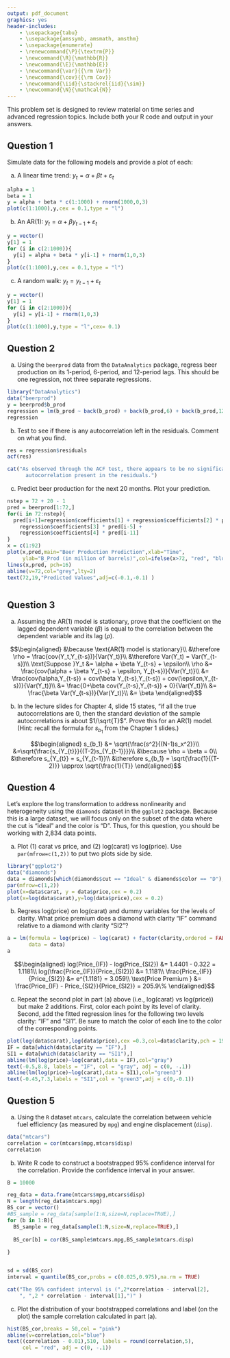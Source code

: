 ```yaml
---
output: pdf_document
graphics: yes
header-includes:
    - \usepackage{tabu}
    - \usepackage{amssymb, amsmath, amsthm}
    - \usepackage{enumerate}
    - \renewcommand{\P}{\textrm{P}}
    - \newcommand{\R}{\mathbb{R}}
    - \newcommand{\E}{\mathbb{E}}
    - \newcommand{\var}{{\rm Var}}
    - \newcommand{\cov}{{\rm Cov}}
    - \newcommand{\iid}{\stackrel{iid}{\sim}}
    - \newcommand{\N}{\mathcal{N}}
---
```

\noindent \begin{tabu} to \textwidth {@{}X[4 l] @{}X[r]}
  \textbf{Problem Set 4} 	       & \\ 
  \textbf{Mgmt 237Q: Econometrics} & \\ 
  \textbf{Professor Rossi}		   & 
\end{tabu}

This problem set is designed to review material on time series and advanced regression topics. Include both your R code and output in your answers.

## Question 1

Simulate data for the following models and provide a plot of each:

a. A linear time trend: $y_t = \alpha + \beta t + \varepsilon_t$
\vspace{\baselineskip}
```r
alpha = 1
beta = 1
y = alpha + beta * c(1:1000) + rnorm(1000,0,3)
plot(c(1:1000),y,cex = 0.1,type = "l")

```
\vspace{\baselineskip}


b. An AR(1): $y_t = \alpha + \beta y_{t-1} + \varepsilon_t$
\vspace{\baselineskip}

```r
y = vector()
y[1] = 1
for (i in c(2:1000)){
  y[i] = alpha + beta * y[i-1] + rnorm(1,0,3)
}
plot(c(1:1000),y,cex = 0.1,type = "l")

```
\vspace{\baselineskip}

c. A random walk: $y_t = y_{t-1} + \varepsilon_t$
\vspace{\baselineskip}
```r
y = vector()
y[1] = 1
for (i in c(2:1000)){
  y[i] = y[i-1] + rnorm(1,0,3)
}
plot(c(1:1000),y,type = "l",cex= 0.1)

```
\vspace{\baselineskip}


## Question 2

a. Using the `beerprod` data from the `DataAnalytics` package, regress beer production on its 1-period, 6-period, and 12-period lags. This should be one regression, not three separate regressions.

\vspace{\baselineskip}

```r
library("DataAnalytics")
data("beerprod")
y = beerprod$b_prod
regression = lm(b_prod ~ back(b_prod) + back(b_prod,6) + back(b_prod,12),data = beerprod)
regression

```

\vspace{\baselineskip}

b. Test to see if there is any autocorrelation left in the residuals. Comment on what you find.

\vspace{\baselineskip}

```r
res = regression$residuals
acf(res)

cat("As observed through the ACF test, there appears to be no significant
      autocorrelation present in the residuals.")
```

\vspace{\baselineskip}

c. Predict beer production for the next 20 months. Plot your prediction.

\vspace{\baselineskip}

```r
nstep = 72 + 20 - 1
pred = beerprod[1:72,]
for(i in 72:nstep){
  pred[i+1]=regression$coefficients[1] + regression$coefficients[2] * pred[i] +
    regression$coefficients[3] * pred[i-5] +
    regression$coefficients[4] * pred[i-11]
}
x = c(1:92)
plot(x,pred,main="Beer Production Prediction",xlab="Time",
     ylab="B_Prod (in million of barrels)",col=ifelse(x>72, "red", "blue"),lwd=2)
lines(x,pred, pch=16)
abline(v=72,col="grey",lty=2)
text(72,19,"Predicted Values",adj=c(-0.1,-0.1) )



```

\vspace{\baselineskip}

## Question 3

a. Assuming the AR(1) model is stationary, prove that the coefficient on the lagged dependent variable ($\beta$) is equal to the correlation between the dependent variable and its lag ($\rho$).

\vspace{\baselineskip}

$$\begin{aligned}
&\because \text{AR(1) model is stationary}\\
&\therefore \rho = \frac{cov(Y_t,Y_{t-s})}{Var(Y_t)}\\
&\therefore Var(Y_t) = Var(Y_{t-s})\\
\text{Suppose }Y_t &= \alpha + \beta Y_{t-s} + \epsilon\\
\rho &= \frac{cov(\alpha + \beta Y_{t-s} + \epsilon, Y_{t-s})}{Var(Y_t)}\\
&= \frac{cov(\alpha,Y_{t-s}) + cov(\beta Y_{t-s},Y_{t-s}) + cov(\epsilon,Y_{t-s})}{Var(Y_t)}\\
&= \frac{0+\beta cov(Y_{t-s},Y_{t-s}) + 0}{Var(Y_t)}\\
&= \frac{\beta Var(Y_{t-s})}{Var(Y_t)}\\
&= \beta
\end{aligned}$$


b. In the lecture slides for Chapter 4, slide 15 states, "if all the true autocorrelations are 0, then the standard deviation of the sample autocorrelations is about $1/\sqrt{T}$". Prove this for an AR(1) model.  (Hint: recall the formula for $s_{b_1}$ from the Chapter 1 slides.)

$$\begin{aligned}
s_{b_1} &= \sqrt{\frac{s^2}{(N-1)s_x^2}}\\
&=\sqrt{\frac{s_{Y_{t}}}{(T-2)s_{Y_{t-1}}}}\\
&\because \rho = \beta = 0\\
&\therefore s_{Y_{t}} = s_{Y_{t-1}}\\
&\therefore s_{b_1} = \sqrt{\frac{1}{(T-2)}} \approx \sqrt{\frac{1}{T}}
\end{aligned}$$



## Question 4

Let's explore the log transformation to address nonlinearity and heterogeneity using the `diamonds` dataset in the `ggplot2` package. Because this is a large dataset, we will focus only on the subset of the data where the cut is "ideal" and the color is "D". Thus, for this question, you should be working with 2,834 data points.

a) Plot (1) carat vs price, and (2) log(carat) vs log(price). Use `par(mfrow=c(1,2))` to put two plots side by side.

```r
library("ggplot2")
data("diamonds")
data = diamonds[which(diamonds$cut == "Ideal" & diamonds$color == "D"),]
par(mfrow=c(1,2))
plot(x=data$carat, y = data$price,cex = 0.2)
plot(x=log(data$carat),y=log(data$price),cex = 0.2)
```


b) Regress log(price) on log(carat) and dummy variables for the levels of clarity. What price premium does a diamond with clarity "IF" command relative to a diamond with clarity "SI2"?

```r
a = lm(formula = log(price) ~ log(carat) + factor(clarity,ordered = FALSE), 
       data = data)
a
```
$$\begin{aligned}
log(Price_{IF}) - log(Price_{SI2}) &= 1.4401 - 0.322 = 1.1181\\
log(\frac{Price_{IF}}{Price_{SI2}}) &= 1.1181\\
\frac{Price_{IF}}{Price_{SI2}} &= e^{1.1181} = 3.059\\
\text{Price Premium } &=  \frac{Price_{IF} - Price_{SI2}}{Price_{SI2}} = 205.9\%
\end{aligned}$$


c) Repeat the second plot in part (a) above (i.e., log(carat) vs log(price)) but make 2 additions. First, color each point by its level of clarity. Second, add the fitted regression lines for the following two levels clarity: "IF" and "SI1". Be sure to match the color of each line to the color of the corresponding points.


```r
plot(log(data$carat),log(data$price),cex =0.3,col=data$clarity,pch = 19)
IF = data[which(data$clarity == "IF"),]
SI1 = data[which(data$clarity == "SI1"),]
abline(lm(log(price)~log(carat),data = IF),col="gray")
text(-0.5,8.8, labels = "IF", col = "gray", adj = c(0, -.1))
abline(lm(log(price)~log(carat),data = SI1),col="green3")
text(-0.45,7.3,labels = "SI1",col = "green3",adj = c(0,-0.1))
```

## Question 5

a. Using the `R` dataset `mtcars`, calculate the correlation between vehicle fuel efficiency (as measured by `mpg`) and engine displacement (`disp`). 

```r
data("mtcars")
correlation = cor(mtcars$mpg,mtcars$disp)
correlation

```

b. Write R code to construct a bootstrapped 95\% confidence interval for the correlation. Provide the confidence interval in your answer.

```r
B = 10000

reg_data = data.frame(mtcars$mpg,mtcars$disp)
N = length(reg_data$mtcars.mpg)
BS_cor = vector()
#BS_sample = reg_data[sample(1:N,size=N,replace=TRUE),]
for (b in 1:B){
  BS_sample = reg_data[sample(1:N,size=N,replace=TRUE),]
  
  BS_cor[b] = cor(BS_sample$mtcars.mpg,BS_sample$mtcars.disp)
  
}


sd = sd(BS_cor)
interval = quantile(BS_cor,probs = c(0.025,0.975),na.rm = TRUE)

cat("The 95% confident interval is (",2*correlation - interval[2],
    ", ",2 * correlation - interval[1],")" )
```

c. Plot the distribution of your bootstrapped correlations and label (on the plot) the sample correlation calculated in part (a).
```r
hist(BS_cor,breaks = 50,col = "pink")
abline(v=correlation,col="blue")
text((correlation - 0.01),510, labels = round(correlation,5),
     col = "red", adj = c(0, -.1))
```


